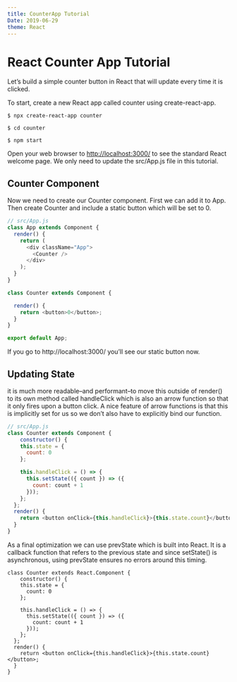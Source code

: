 ```yaml
---
title: CounterApp Tutorial
Date: 2019-06-29
theme: React
---
```



# React Counter App Tutorial 


Let’s build a simple counter button in React that will update every time it is clicked.

To start, create a new React app called counter using create-react-app.

`$ npx create-react-app counter`

`$ cd counter`

`$ npm start`



Open your web browser to [http://localhost:3000/](http://localhost:3000/) to see the standard React welcome page. 
We only need to update the src/App.js file in this tutorial.

## Counter Component

Now we need to create our Counter component. First we can add it to App. 
Then create Counter and include a static button which will be set to 0.



```js
// src/App.js
class App extends Component {
  render() {
    return (
      <div className="App">
        <Counter />
      </div>
    );
  }
}

class Counter extends Component {

  render() {
    return <button>0</button>;
  }
}

export default App;
```

If you go to http://localhost:3000/ you’ll see our static button now.


## Updating State

it is much more readable–and performant–to move this outside of render() to its own method called handleClick 
which is also an arrow function so that it only fires upon a button click. 
A nice feature of arrow functions is that this is implicitly set for us so we don’t also have to explicitly bind our function.

```js
// src/App.js
class Counter extends Component {
    constructor() {
    this.state = {
      count: 0
    };

    this.handleClick = () => {
      this.setState(({ count }) => ({
        count: count + 1
      }));
    };
  };
  render() {
    return <button onClick={this.handleClick}>{this.state.count}</button>;
  }
}
```

As a final optimization we can use prevState which is built into React.
 It is a callback function that refers to the previous state and since setState()
  is asynchronous, using prevState ensures no errors around this timing.
  

```React live=true 
class Counter extends React.Component {
    constructor() {
    this.state = {
      count: 0
    };

    this.handleClick = () => {
      this.setState(({ count }) => ({
        count: count + 1
      }));
    };
  };
  render() {
    return <button onClick={this.handleClick}>{this.state.count}</button>;
  }
}
```